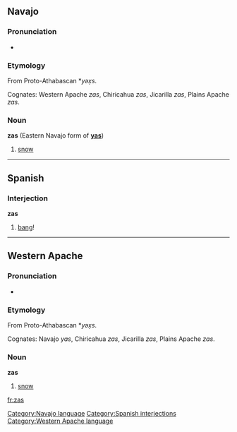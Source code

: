 ==Navajo==
[[Category:Navajo language]]
===Pronunciation===
*{{IPA|[zàs]}}

===Etymology===

From Proto-Athabascan *''yəx̣s''. 

Cognates: Western Apache ''zas'', Chiricahua ''zas'', Jicarilla ''zas'', Plains Apache ''zas''.

===Noun===
'''zas''' (Eastern Navajo form of '''[[yas]]''')

#[[snow]]

----

==Spanish==
===Interjection===
'''zas'''
# [[bang]]!

[[Category:Spanish interjections]]

----

==Western Apache==

===Pronunciation===
*{{IPA|[zàs]}}

===Etymology===

From Proto-Athabascan *''yəx̣s''. 

Cognates: Navajo ''yas'', Chiricahua ''zas'', Jicarilla ''zas'', Plains Apache ''zas''.

===Noun===
'''zas'''

# [[snow]]

[[Category:Western Apache language]]

[[fr:zas]]